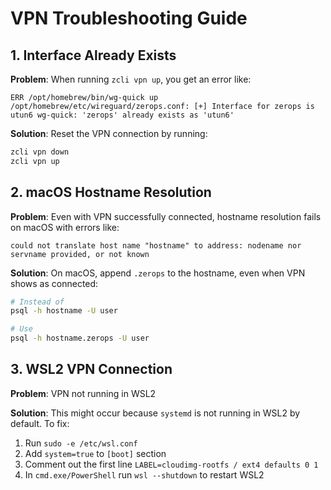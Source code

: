 # VPN Troubleshooting Guide

## 1. Interface Already Exists
**Problem**: When running `zcli vpn up`, you get an error like:
```
ERR /opt/homebrew/bin/wg-quick up /opt/homebrew/etc/wireguard/zerops.conf: [+] Interface for zerops is utun6 wg-quick: 'zerops' already exists as 'utun6'
```

**Solution**: Reset the VPN connection by running:
```bash
zcli vpn down
zcli vpn up
```

## 2. macOS Hostname Resolution
**Problem**: Even with VPN successfully connected, hostname resolution fails on macOS with errors like:
```
could not translate host name "hostname" to address: nodename nor servname provided, or not known
```

**Solution**: On macOS, append `.zerops` to the hostname, even when VPN shows as connected:
```bash
# Instead of
psql -h hostname -U user

# Use
psql -h hostname.zerops -U user
```

## 3. WSL2 VPN Connection
**Problem**: VPN not running in WSL2

**Solution**: This might occur because `systemd` is not running in WSL2 by default. To fix:
1. Run `sudo -e /etc/wsl.conf`
2. Add `system=true` to `[boot]` section
3. Comment out the first line `LABEL=cloudimg-rootfs / ext4 defaults 0 1`
4. In `cmd.exe/PowerShell` run `wsl --shutdown` to restart WSL2